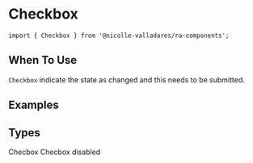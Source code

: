 
<Meta title='Components/Checkbox/Introduction' />

# Checkbox

`import { Checkbox } from '@nicolle-valladares/ra-components';`

## When To Use

`Checkbox` indicate the state as changed and this needs to be submitted.

## Examples

<Canvas>
  <Story name='Introduction'>
    <Space direction='vertical'>
      <div>
        <h2>Types</h2>
        <Space size={20} direction='horizontal'>
          <Checkbox type='primary'>Checbox</Checkbox>
          <Checkbox disabled type='primary'>Checbox disabled</Checkbox>
        </Space>
      </div>
      <div>
    </Space>
  </Story>
</Canvas>
